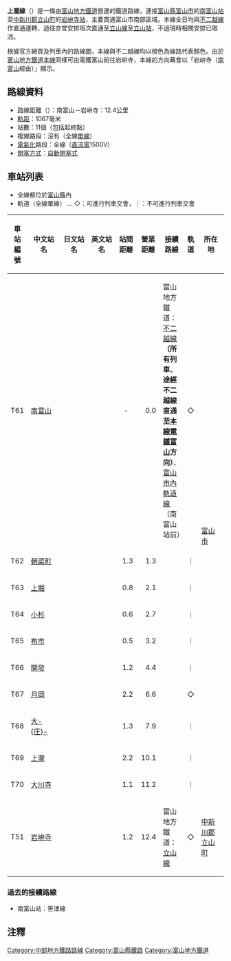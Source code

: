 {{Infobox 鐵道路線
|日文原名=上滝線
|平假名=かみだきせん
|羅馬拼音=Kamidaki sen
|路線名稱=上瀧線
|圖片=Asanamachi Station.jpg
|圖片大小=300px
|圖片說明=朝菜町站
|所在地={{JPN}}[[富山縣|富山縣]]
|起點=[[南富山站|南富山站]]
|終點=[[岩峅寺站|岩峅寺站]]
|站數=11個
|通車=1921年4月25日
|最後延伸=1921年8月20日
|擁有者=富山縣營鐵道→[[富山地方鐵道|富山地方鐵道]]
|營運者=富山地方鐵道
|車輛基地=
|使用車輛=參見[[#車輛|車輛]]
|路線距離=12.4公里
|軌距=1,067毫米
|電氣化方式=[[直流電|直流電]]1,500 [[伏特|V]] [[高架電纜|高架電纜]]
|最高速度=
|路線圖=
}}
{{富山地方鐵道RDT/上瀧線}}
'''上瀧線'''（{{jpn|j=上滝線|hg=かみだきせん|rm=Kamidaki sen|f=y}}）是一條由[[富山地方鐵道|富山地方鐵道]]營運的鐵道路線，連接[[富山縣|富山縣]][[富山市|富山市]]的[[南富山站|南富山站]]至[[中新川郡|中新川郡]][[立山町|立山町]]的[[岩峅寺站|岩峅寺站]]，主要貫通富山市南部區域。本線全日均與[[不二越線|不二越線]]作直通運轉，過往亦曾安排班次直通至[[立山線|立山線]]至[[立山站|立山站]]，不過現時相關安排已取消。

根據官方網頁及列車內的路線圖，本線與不二越線均以橙色為線路代表顏色。由於[[富山地方鐵道本線|富山地方鐵道本線]]同樣可由電鐵富山前往岩峅寺，本線的方向幕會以「岩峅寺（[[南富山站|南富山]]經由）」顯示。

== 路線資料 ==
*路線距離（{{link-ja|營業距離|営業キロ}}）：南富山－岩峅寺：12.4公里
*[[軌距|軌距]]：1067毫米
*站數：11個（包括起終點）
*複線路段：沒有（全線[[單線鐵路|單線]]）
*[[電氣化鐵路|電氣化]]路段：全線（[[直流電|直流電]]1500V）
*[[閉塞_(鐵路)|閉塞方式]]：[[閉塞_(鐵路)|自動閉塞式]]

== 車站列表 ==
* 全線都位於[[富山縣|富山縣]]內
* 軌道（全線單線） … ◇：可進行列車交會，｜：不可進行列車交會

{| class="wikitable" rules="all"
|-
!車站編號
!style="width:5em;"|中文站名
!style="width:5em;"|日文站名
!style="width:5em;"|英文站名
!style="width:2.5em;"|站間距離
!style="width:2.5em;"|營業距離
!接續路線
!style="width:1em;"|軌道
!所在地
|-
!T61
|[[南富山站|南富山]]
|{{lang|ja|南富山}}
|{{lang|en|Minami-Toyama}}
|style="text-align:center;"|-
|style="text-align:right;"|0.0
|富山地方鐵道：[[不二越線|不二越線]]'''（所有列車、途經不二越線直通至[[富山地方鐵道本線|本線]][[富山站_(日本)|電鐵富山]]方向）'''、[[富山市內軌道線|富山市內軌道線]]（南富山站前）
|style="text-align:center;"|◇
|rowspan="10" style="width:4.5em;"|[[富山市|富山市]]
|-
!T62
|[[朝菜町站|朝菜町]]
|{{lang|ja|朝菜町}}
|{{lang|en|Asanamachi}}
|style="text-align:right;"|1.3
|style="text-align:right;"|1.3
| 
|style="text-align:center;"|｜
|-
!T63
|[[上堀站|上堀]]
|{{lang|ja|上堀}}
|{{lang|en|Kamihori}}
|style="text-align:right;"|0.8
|style="text-align:right;"|2.1
| 
|style="text-align:center;"|｜
|-
!T64
|[[小杉站_(富山市)|小杉]]
|{{lang|ja|小杉}}
|{{lang|en|Kosugi}}
|style="text-align:right;"|0.6
|style="text-align:right;"|2.7
| 
|style="text-align:center;"|｜
|-
!T65
|[[布市站|布市]]
|{{lang|ja|布市}}
|{{lang|en|Nunoichi}}
|style="text-align:right;"|0.5
|style="text-align:right;"|3.2
| 
|style="text-align:center;"|｜
|-
!T66
|[[開發站|開發]]
|{{lang|ja|開発}}
|{{lang|en|Kaihotsu}}
|style="text-align:right;"|1.2
|style="text-align:right;"|4.4
| 
|style="text-align:center;"|｜
|-
!T67
|[[月岡站_(富山縣)|月岡]]
|{{lang|ja|月岡}}
|{{lang|en|Tsukioka}}
|style="text-align:right;"|2.2
|style="text-align:right;"|6.6
| 
|style="text-align:center;"|◇
|-
!T68
|[[大庄站_(日本)|大-{庄}-]]
|{{lang|ja|大庄}}
|{{lang|en|Ōshō}}
|style="text-align:right;"|1.3
|style="text-align:right;"|7.9
| 
|style="text-align:center;"|｜
|-
!T69
|[[上瀧站|上瀧]]
|{{lang|ja|上滝}}
|{{lang|en|Kamidaki}}
|style="text-align:right;"|2.2
|style="text-align:right;"|10.1
| 
|style="text-align:center;"|｜
|-
!T70
|[[大川寺站|大川寺]]
|{{lang|ja|大川寺}}
|{{lang|en|Daisenji}}
|style="text-align:right;"|1.1
|style="text-align:right;"|11.2
| 
|style="text-align:center;"|｜
|-
!T51
|[[岩峅寺站|岩峅寺]]
|{{lang|ja|岩峅寺}}
|{{lang|en|Iwakuraji}}
|style="text-align:right;"|1.2
|style="text-align:right;"|12.4
|富山地方鐵道：[[立山線|立山線]]
|style="text-align:center;"|◇
|[[中新川郡|中新川郡]][[立山町|立山町]]
|}

=== 過去的接續路線 ===
*南富山站：笹津線

==注釋==
{{reflist}}

{{富山地方鐵道不二越線、上瀧線}}
{{富山地方鐵道路線}}
{{Commons|Category:Toyama Chiho Railway Kamidaki Line}}
{{DEFAULTSORT:Kamidaki Line}}
[[Category:中部地方鐵路路線|Category:中部地方鐵路路線]]
[[Category:富山縣鐵路|Category:富山縣鐵路]]
[[Category:富山地方鐵道|Category:富山地方鐵道]]